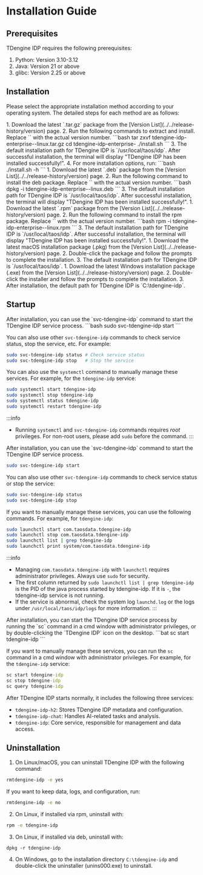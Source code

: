 
# Installation Guide

## Prerequisites

TDengine IDP requires the following prerequisites:
1. Python: Version 3.10-3.12
2. Java: Version 21 or above
3. glibc: Version 2.25 or above

## Installation

Please select the appropriate installation method according to your operating system. The detailed steps for each method are as follows:

<Tabs>

<TabItem label="tar.gz Installation" value="tar">
1. Download the latest `.tar.gz` package from the [Version List](../../release-history/version) page.
2. Run the following commands to extract and install. Replace `<version>` with the actual version number.
   ```bash
   tar zxvf tdengine-idp-enterprise-<version>-linux.tar.gz
   cd tdengine-idp-enterprise-<version>
   ./install.sh
   ```
3. The default installation path for TDengine IDP is `/usr/local/taos/idp`. After successful installation, the terminal will display "TDengine IDP has been installed successfully!".
4. For more installation options, run:
   ```bash
   ./install.sh -h
   ```
</TabItem>

<TabItem label="deb Installation" value="deb">
1. Download the latest `.deb` package from the [Version List](../../release-history/version) page.
2. Run the following command to install the deb package. Replace `<version>` with the actual version number.
   ```bash
   dpkg -i tdengine-idp-enterprise-<version>-linux.deb
   ```
3. The default installation path for TDengine IDP is `/usr/local/taos/idp`. After successful installation, the terminal will display "TDengine IDP has been installed successfully!".
</TabItem>

<TabItem label="rpm Installation" value="rpm">
1. Download the latest `.rpm` package from the [Version List](../../release-history/version) page.
2. Run the following command to install the rpm package. Replace `<version>` with the actual version number.
   ```bash
   rpm -i tdengine-idp-enterprise-<version>-linux.rpm
   ```
3. The default installation path for TDengine IDP is `/usr/local/taos/idp`. After successful installation, the terminal will display "TDengine IDP has been installed successfully!".
</TabItem>

<TabItem label="macOS Installation" value="macos">
1. Download the latest macOS installation package (.pkg) from the [Version List](../../release-history/version) page.
2. Double-click the package and follow the prompts to complete the installation.
3. The default installation path for TDengine IDP is `/usr/local/taos/idp`.
</TabItem>

<TabItem label="Windows Installation" value="windows">
1. Download the latest Windows installation package (.exe) from the [Version List](../../release-history/version) page.
2. Double-click the installer and follow the prompts to complete the installation.
3. After installation, the default path for TDengine IDP is `C:\tdengine-idp`.
</TabItem>

</Tabs>

## Startup

<Tabs>

<TabItem label="Linux System" value="linux">
After installation, you can use the `svc-tdengine-idp` command to start the TDengine IDP service process.
```bash
sudo svc-tdengine-idp start
```

You can also use other `svc-tdengine-idp` commands to check service status, stop the service, etc. For example:
```bash
sudo svc-tdengine-idp status # Check service status
sudo svc-tdengine-idp stop   # Stop the service
```

You can also use the `systemctl` command to manually manage these services. For example, for the `tdengine-idp` service:
```bash
sudo systemctl start tdengine-idp
sudo systemctl stop tdengine-idp
sudo systemctl status tdengine-idp
sudo systemctl restart tdengine-idp
```

:::info
- Running `systemctl` and `svc-tdengine-idp` commands requires _root_ privileges. For non-root users, please add `sudo` before the command.
:::
</TabItem>

<TabItem label="macOS System" value="macos">
After installation, you can use the `svc-tdengine-idp` command to start the TDengine IDP service process.

```bash
sudo svc-tdengine-idp start
```

You can also use other `svc-tdengine-idp` commands to check service status or stop the service:
```bash
sudo svc-tdengine-idp status
sudo svc-tdengine-idp stop
```

If you want to manually manage these services, you can use the following commands. For example, for `tdengine-idp`:
```bash
sudo launchctl start com.taosdata.tdengine-idp
sudo launchctl stop com.taosdata.tdengine-idp
sudo launchctl list | grep tdengine-idp
sudo launchctl print system/com.taosdata.tdengine-idp
```

:::info
- Managing `com.taosdata.tdengine-idp` with `launchctl` requires administrator privileges. Always use `sudo` for security.
- The first column returned by `sudo launchctl list | grep tdengine-idp` is the PID of the java process started by tdengine-idp. If it is `-`, the tdengine-idp service is not running.
- If the service is abnormal, check the system log `launchd.log` or the logs under `/usr/local/taos/idp/logs` for more information.
:::
</TabItem>

<TabItem label="Windows System" value="windows">
After installation, you can start the TDengine IDP service process by running the `sc` command in a cmd window with administrator privileges, or by double-clicking the `TDengine IDP` icon on the desktop.
```bat
sc start tdengine-idp
```

If you want to manually manage these services, you can run the `sc` command in a cmd window with administrator privileges. For example, for the `tdengine-idp` service:
```bat
sc start tdengine-idp
sc stop tdengine-idp
sc query tdengine-idp
```
</TabItem>

</Tabs>

After TDengine IDP starts normally, it includes the following three services:
- `tdengine-idp-h2`: Stores TDengine IDP metadata and configuration.
- `tdengine-idp-chat`: Handles AI-related tasks and analysis.
- `tdengine-idp`: Core service, responsible for management and data access.

## Uninstallation

1. On Linux/macOS, you can uninstall TDengine IDP with the following command:
```bash
rmtdengine-idp -e yes
```
If you want to keep data, logs, and configuration, run:
```bash
rmtdengine-idp -e no
```
2. On Linux, if installed via rpm, uninstall with:
```bash
rpm -e tdengine-idp
```
3. On Linux, if installed via deb, uninstall with:
```
dpkg -r tdengine-idp
```
4. On Windows, go to the installation directory `C:\tdengine-idp` and double-click the uninstaller (unins000.exe) to uninstall.